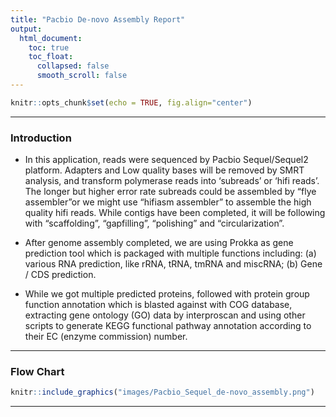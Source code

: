 ```yaml
---
title: "Pacbio De-novo Assembly Report"
output: 
  html_document:
    toc: true
    toc_float:
      collapsed: false
      smooth_scroll: false
---
```


```r
knitr::opts_chunk$set(echo = TRUE, fig.align="center")
```

***

### Introduction

- In this application, reads were sequenced by Pacbio Sequel/Sequel2 platform. Adapters and Low quality bases  will be removed by SMRT analysis, and transform polymerase reads into 'subreads' or 'hifi reads'. The longer but higher error rate subreads could be assembled by "flye assembler"or we might use "hifiasm assembler" to assemble the high quality hifi reads. While contigs have been completed, it will be following with "scaffolding", "gapfilling", "polishing" and "circularization".

- After genome assembly completed, we are using Prokka as gene prediction tool which is packaged with multiple functions including: (a) various RNA prediction, like rRNA, tRNA, tmRNA and miscRNA; (b) Gene / CDS prediction.

- While we got multiple predicted proteins, followed with protein group function annotation which is blasted against with COG database, extracting gene ontology (GO) data by interproscan and using other scripts to generate KEGG functional pathway annotation according to their EC (enzyme commission) number.

***

### Flow Chart

```r
knitr::include_graphics("images/Pacbio_Sequel_de-novo_assembly.png")
```

***


<!--
```r
summary(cars)
```

## Including Plots

You can also embed plots, for example:

```r
plot(pressure)
```
-->
